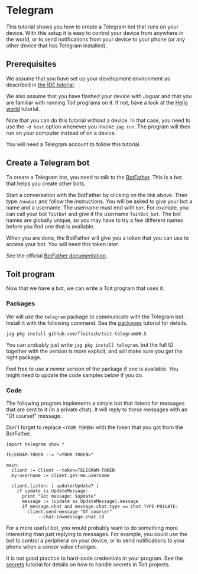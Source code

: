 # Telegram
This tutorial shows you how to create a Telegram bot that runs on your device.
With this setup it is easy to control your device from anywhere in the world,
or to send notifications from your device to your phone (or any other device
that has Telegram installed).

## Prerequisites
We assume that you have set up your development environment as described
in [the IDE tutorial](../../setup/ide).

We also assume that you have flashed your device with Jaguar and that
you are familiar with running Toit programs on it.
If not, have a look at the [Hello world](../../setup/firstprogram) tutorial.

Note that you can do this tutorial without a device. In that case,
you need to use the `-d host` option whenever you invoke
`jag run`. The program will then run on your computer instead of on
a device.

You will need a Telegram account to follow this tutorial.

## Create a Telegram bot
To create a Telegram bot, you need to talk to the [BotFather](https://t.me/botfather).
This is a bot that helps you create other bots.

Start a conversation with the BotFather by clicking on the link above.
Then type `/newbot` and follow the instructions. You will be asked to
give your bot a name and a username. The username must end with `bot`.
For example, you can call your bot `ToitBot` and give it the username
`ToitBot_bot`. The bot names are globally unique, so you may have to
try a few different names before you find one that is available.

When you are done, the BotFather will give you a token that you can
use to access your bot. You will need this token later.

See the official
[BotFather documentation](https://core.telegram.org/bots/features#botfather).

## Toit program
Now that we have a bot, we can write a Toit program that uses it.

### Packages
We will use the `telegram` package to communicate with the Telegram bot. Install
it with the following command. See the [packages](../../setup/packages)
tutorial for details.

```shell
jag pkg install github.com/floitsch/toit-telegram@0.5
```

<Note>

You can probably just write `jag pkg install telegram`, but the full ID together
with the version is more explicit, and will make sure you get the right package.

Feel free to use a newer version of the package if one is available. You
might need to update the code samples below if you do.

</Note>

### Code
The following program implements a simple bot that listens for
messages that are sent to it (in a private chat). It will reply
to these messages with an "Of course!" message.

Don't forget to replace `<YOUR TOKEN>` with the token that you got
from the BotFather.

<!-- ANALYZE CODE -->
```toit
import telegram show *

TELEGRAM-TOKEN ::= "<YOUR TOKEN>"

main:
  client := Client --token=TELEGRAM-TOKEN
  my-username := client.get-me.username

  client.listen: | update/Update? |
    if update is UpdateMessage:
      print "Got message: $update"
      message := (update as UpdateMessage).message
      if message.chat and message.chat.type == Chat.TYPE-PRIVATE:
        client.send-message "Of course!"
            --chat-id=message.chat.id
```

For a more useful bot, you would probably want to do something more
interesting than just replying to messages. For example, you could
use the bot to control a peripheral on your device, or to send
notifications to your phone when a sensor value changes.

<Note>

It is not good practice to hard-code credentials in your program.
See the [secrets](../../misc/secrets) tutorial for details on how to
handle secrets in Toit projects.

</Note>
